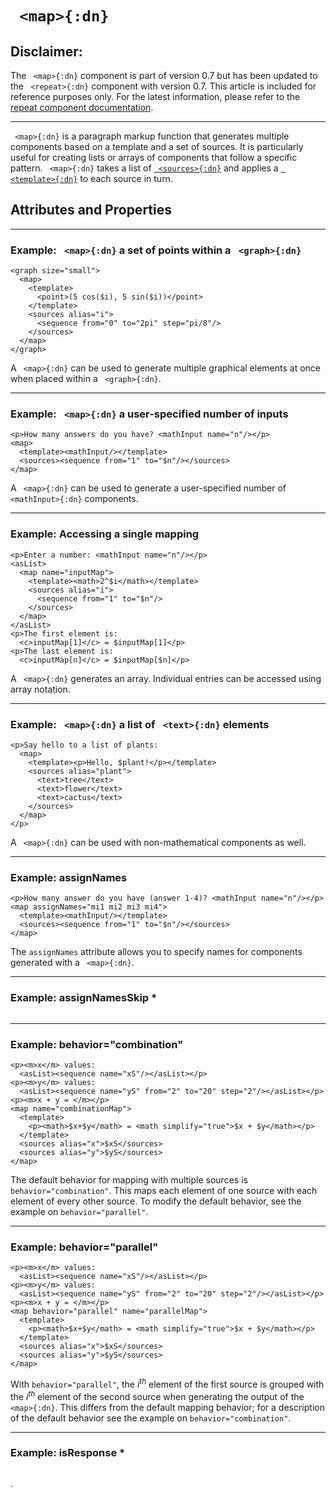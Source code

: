 


# ` <map>{:dn}`

## Disclaimer: 
The ` <map>{:dn}` component is part of version 0.7 but has been updated to the ` <repeat>{:dn}` component with
version 0.7. This article is included for reference purposes only. For the 
latest information, please refer to the [repeat component documentation](repeat.mdx).

---


` <map>{:dn}` is a paragraph markup function that generates multiple components based on a template and a set of sources. It is particularly useful for creating lists or arrays of components that follow a specific pattern.
` <map>{:dn}` takes a list of [` <sources>{:dn}`](sources.mdx) and applies a [` <template>{:dn}`](template.mdx) to each source in turn.

## Attributes and Properties 
 <AttrDisplay name='map'/> 
 <PropDisplay name='map'/>

---

### Example: ` <map>{:dn}` a set of points within a ` <graph>{:dn}`


```doenet-editor-horiz
<graph size="small">
  <map>
    <template>
      <point>(5 cos($i), 5 sin($i))</point>
    </template>
    <sources alias="i">
      <sequence from="0" to="2pi" step="pi/8"/>
    </sources>
  </map>
</graph>      
```



A ` <map>{:dn}` can be used to generate multiple graphical elements at once when placed within a ` <graph>{:dn}`.



---

### Example: ` <map>{:dn}` a user-specified number of inputs


```doenet-editor-horiz
<p>How many answers do you have? <mathInput name="n"/></p>
<map>
  <template><mathInput/></template>
  <sources><sequence from="1" to="$n"/></sources>
</map>
```



A ` <map>{:dn}` can be used to generate a user-specified number of ` <mathInput>{:dn}` components.



---

### Example: Accessing a single mapping


```doenet-editor-horiz
<p>Enter a number: <mathInput name="n"/></p>
<asList>
  <map name="inputMap">
    <template><math>2^$i</math></template>
    <sources alias="i">
      <sequence from="1" to="$n"/>
    </sources>
  </map>
</asList>
<p>The first element is: 
  <c>inputMap[1]</c> = $inputMap[1]</p>
<p>The last element is: 
  <c>inputMap[n]</c> = $inputMap[$n]</p>
```



A ` <map>{:dn}` generates an array. Individual entries can be accessed using array notation.



---

### Example: ` <map>{:dn}` a list of ` <text>{:dn}` elements


```doenet-editor-horiz
<p>Say hello to a list of plants:
  <map>
    <template><p>Hello, $plant!</p></template>
    <sources alias="plant">
      <text>tree</text>
      <text>flower</text>
      <text>cactus</text>
    </sources>
  </map>
</p>     
```



A ` <map>{:dn}` can be used with non-mathematical components as well.



---

### Example: assignNames


```doenet-editor-horiz
<p>How many answer do you have (answer 1-4)? <mathInput name="n"/></p>
<map assignNames="mi1 mi2 mi3 mi4">
  <template><mathInput/></template>
  <sources><sequence from="1" to="$n"/></sources>
</map>
```



The `assignNames` attribute allows you to specify names for components generated with a ` <map>{:dn}`.



---

### Example: assignNamesSkip *


```doenet-editor-horiz
```







---

### Example: behavior="combination"


```doenet-editor-horiz
<p><m>x</m> values: 
  <asList><sequence name="xS"/></asList></p>
<p><m>y</m> values: 
  <asList><sequence name="yS" from="2" to="20" step="2"/></asList></p>
<p><m>x + y = </m></p>
<map name="combinationMap">
  <template>
    <p><math>$x+$y</math> = <math simplify="true">$x + $y</math></p>
  </template>
  <sources alias="x">$xS</sources>
  <sources alias="y">$yS</sources>
</map>
```



The default behavior for mapping with multiple sources is `behavior="combination"`. This maps each element of one source with each element of every other source. To modify the default behavior, see the example on `behavior="parallel"`. 



---

### Example: behavior="parallel"


```doenet-editor-horiz
<p><m>x</m> values: 
  <asList><sequence name="xS"/></asList></p>
<p><m>y</m> values: 
  <asList><sequence name="yS" from="2" to="20" step="2"/></asList></p>
<p><m>x + y = </m></p>
<map behavior="parallel" name="parallelMap">
  <template>
    <p><math>$x+$y</math> = <math simplify="true">$x + $y</math></p>
  </template>
  <sources alias="x">$xS</sources>
  <sources alias="y">$yS</sources>
</map>
```



With `behavior="parallel"`, the $i^{th}$ element of the first source is grouped with the $i^{th}$ element of the second source when generating the output of the ` <map>{:dn}`. This differs from the default mapping behavior; for a description of the default behavior see the example on `behavior="combination"`.



---

### Example: isResponse *


```doenet-editor-horiz
```



. 

